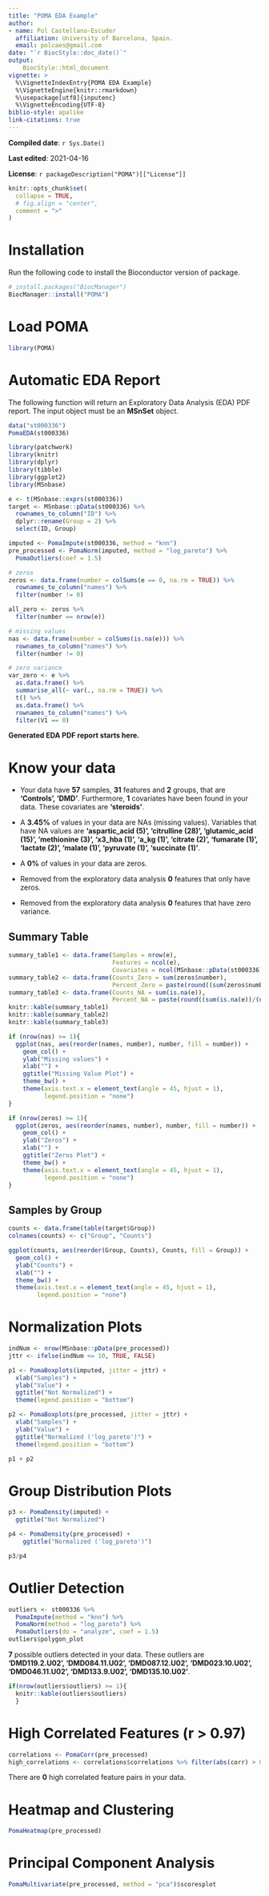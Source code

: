 ```yaml
---
title: "POMA EDA Example"
author: 
- name: Pol Castellano-Escuder
  affiliation: University of Barcelona, Spain.
  email: polcaes@gmail.com
date: "`r BiocStyle::doc_date()`"
output: 
    BiocStyle::html_document
vignette: >
  %\VignetteIndexEntry{POMA EDA Example}
  %\VignetteEngine{knitr::rmarkdown}
  %\usepackage[utf8]{inputenc}
  %\VignetteEncoding{UTF-8}
biblio-style: apalike
link-citations: true
---
```


**Compiled date**: `r Sys.Date()`

**Last edited**: 2021-04-16

**License**: `r packageDescription("POMA")[["License"]]`

```r
knitr::opts_chunk$set(
  collapse = TRUE,
  # fig.align = "center",
  comment = ">"
)
```

# Installation

Run the following code to install the Bioconductor version of package.        

```r
# install.packages("BiocManager")
BiocManager::install("POMA")
```

# Load POMA 

```r
library(POMA)
```

# Automatic EDA Report 

The following function will return an Exploratory Data Analysis (EDA) PDF report. The input object must be an **MSnSet** object.     

```r
data("st000336")
PomaEDA(st000336)
```

```r
library(patchwork)
library(knitr)
library(dplyr)
library(tibble)
library(ggplot2)
library(MSnbase)

e <- t(MSnbase::exprs(st000336))
target <- MSnbase::pData(st000336) %>% 
  rownames_to_column("ID") %>% 
  dplyr::rename(Group = 2) %>% 
  select(ID, Group)
```

```r
imputed <- PomaImpute(st000336, method = "knn")
pre_processed <- PomaNorm(imputed, method = "log_pareto") %>%
  PomaOutliers(coef = 1.5)
```

```r
# zeros
zeros <- data.frame(number = colSums(e == 0, na.rm = TRUE)) %>%
  rownames_to_column("names") %>%
  filter(number != 0)

all_zero <- zeros %>% 
  filter(number == nrow(e))

# missing values
nas <- data.frame(number = colSums(is.na(e))) %>%
  rownames_to_column("names") %>%
  filter(number != 0)

# zero variance
var_zero <- e %>%
  as.data.frame() %>%
  summarise_all(~ var(., na.rm = TRUE)) %>%
  t() %>%
  as.data.frame() %>%
  rownames_to_column("names") %>%
  filter(V1 == 0)
```

**Generated EDA PDF report starts here.**    

# Know your data

  - Your data have **57** samples, **31** features and **2** groups, that are **‘Controls’, ‘DMD’**. Furthermore, **1** covariates have been found in your data. These covariates are **‘steroids’**.      

  - A **3.45%** of values in your data are NAs (missing values). Variables that have NA values are **‘aspartic_acid (5)’, ‘citrulline (28)’, ‘glutamic_acid (15)’, ‘methionine (3)’, ‘x3_hba (1)’, ‘a_kg (1)’, ‘citrate (2)’, ‘fumarate (1)’, ‘lactate (2)’, ‘malate (1)’, ‘pyruvate (1)’, ‘succinate (1)’**.      

  - A **0%** of values in your data are zeros.     

  - Removed from the exploratory data analysis **0** features that only have zeros.     

  - Removed from the exploratory data analysis **0** features that have zero variance.      

## Summary Table

```r
summary_table1 <- data.frame(Samples = nrow(e),
                             Features = ncol(e),
                             Covariates = ncol(MSnbase::pData(st000336)) - 1)
summary_table2 <- data.frame(Counts_Zero = sum(zeros$number),
                             Percent_Zero = paste(round((sum(zeros$number)/(nrow(e)*ncol(e)))*100, 2), "%"))
summary_table3 <- data.frame(Counts_NA = sum(is.na(e)),
                             Percent_NA = paste(round((sum(is.na(e))/(nrow(e)*ncol(e)))*100, 2), "%")) 
knitr::kable(summary_table1)
knitr::kable(summary_table2)
knitr::kable(summary_table3)
```

```r
if (nrow(nas) >= 1){
  ggplot(nas, aes(reorder(names, number), number, fill = number)) +
    geom_col() +
    ylab("Missing values") +
    xlab("") +
    ggtitle("Missing Value Plot") +
    theme_bw() + 
    theme(axis.text.x = element_text(angle = 45, hjust = 1),
          legend.position = "none")
}
```

```r
if (nrow(zeros) >= 1){
  ggplot(zeros, aes(reorder(names, number), number, fill = number)) +
    geom_col() +
    ylab("Zeros") +
    xlab("") +
    ggtitle("Zeros Plot") +
    theme_bw() + 
    theme(axis.text.x = element_text(angle = 45, hjust = 1),
          legend.position = "none")
}
```

## Samples by Group

```r
counts <- data.frame(table(target$Group))
colnames(counts) <- c("Group", "Counts")

ggplot(counts, aes(reorder(Group, Counts), Counts, fill = Group)) +
  geom_col() +
  ylab("Counts") +
  xlab("") +
  theme_bw() + 
  theme(axis.text.x = element_text(angle = 45, hjust = 1),
        legend.position = "none")
```

# Normalization Plots

```r
indNum <- nrow(MSnbase::pData(pre_processed))
jttr <- ifelse(indNum <= 10, TRUE, FALSE)

p1 <- PomaBoxplots(imputed, jitter = jttr) +
  xlab("Samples") +
  ylab("Value") +
  ggtitle("Not Normalized") +
  theme(legend.position = "bottom")

p2 <- PomaBoxplots(pre_processed, jitter = jttr) +
  xlab("Samples") +
  ylab("Value") +
  ggtitle("Normalized ('log_pareto')") +
  theme(legend.position = "bottom")

p1 + p2
```
  
# Group Distribution Plots

```r
p3 <- PomaDensity(imputed) +
  ggtitle("Not Normalized")

p4 <- PomaDensity(pre_processed) +
    ggtitle("Normalized ('log_pareto')")

p3/p4
```

# Outlier Detection

```r
outliers <- st000336 %>% 
  PomaImpute(method = "knn") %>%
  PomaNorm(method = "log_pareto") %>%
  PomaOutliers(do = "analyze", coef = 1.5)
outliers$polygon_plot
```

**7** possible outliers detected in your data. These outliers are **‘DMD119.2.U02’, ‘DMD084.11.U02’, ‘DMD087.12.U02’, ‘DMD023.10.U02’, ‘DMD046.11.U02’, ‘DMD133.9.U02’, ‘DMD135.10.U02’**.

```r
if(nrow(outliers$outliers) >= 1){
  knitr::kable(outliers$outliers)
  }
```

# High Correlated Features (r > 0.97)

```r
correlations <- PomaCorr(pre_processed)
high_correlations <- correlations$correlations %>% filter(abs(corr) > 0.97)
```

There are **0** high correlated feature pairs in your data.

# Heatmap and Clustering

```r
PomaHeatmap(pre_processed)
```

# Principal Component Analysis

```r
PomaMultivariate(pre_processed, method = "pca")$scoresplot
```

